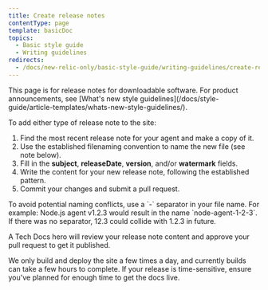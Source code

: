 ```yaml
---
title: Create release notes
contentType: page
template: basicDoc
topics:
  - Basic style guide
  - Writing guidelines
redirects:
  - /docs/new-relic-only/basic-style-guide/writing-guidelines/create-release-notes
---
```


<Callout variant="tip">
  This page is for release notes for downloadable software. For product announcements, see [What's new style guidelines](/docs/style-guide/article-templates/whats-new-style-guidelines/).
</Callout>

To add either type of release note to the site:

1. Find the most recent release note for your agent and make a copy of it.
2. Use the established filenaming convention to name the new file (see note below).
3. Fill in the **subject**, **releaseDate**, **version**, and/or **watermark** fields.
4. Write the content for your new release note, following the established pattern.
5. Commit your changes and submit a pull request.

<Callout variant="tip">
To avoid potential naming conflicts, use a `-` separator in your file name. For example: Node.js agent v1.2.3 would result in the name `node-agent-1-2-3`. If there was no separator, 12.3 could collide with 1.2.3 in future.
 </Callout>

A Tech Docs hero will review your release note content and approve your pull request to get it published.

We only build and deploy the site a few times a day, and currently builds can take a few hours to complete. If your release is time-sensitive, ensure you've planned for enough time to get the docs live.
